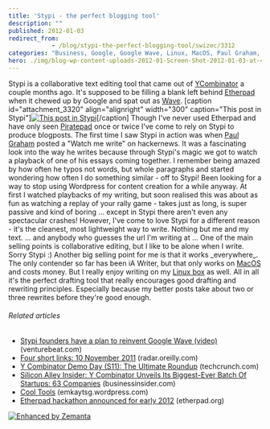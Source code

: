 ```yaml
---
title: 'Stypi - the perfect blogging tool'
description: ""
published: 2012-01-03
redirect_from: 
            - /blog/stypi-the-perfect-blogging-tool/swizec/3312
categories: "Business, Google, Google Wave, Linux, MacOS, Paul Graham, Startups, Stypi, Y Combinator"
hero: ./img/blog-wp-content-uploads-2012-01-Screen-Shot-2012-01-03-at-4.25.36-PM-300x214.png
---
```

Stypi is a collaborative text editing tool that came out of [YCombinator](http://www.ycombinator.com "Y Combinator") a couple months ago. It&#x27;s supposed to be filling a blank left behind [Etherpad](http://etherpad.com/ "Etherpad test") when it chewed up by Google and spat out as [Wave](http://wave.google.com/ "Google Wave"). \[caption id=&quot;attachment_3320&quot; align=&quot;alignright&quot; width=&quot;300&quot; caption=&quot;This post in Stypi&quot;][![This post in Stypi](./img/blog-wp-content-uploads-2012-01-Screen-Shot-2012-01-03-at-4.25.36-PM-300x214.png "This post in Stypi")](http://swizec.com/blog/wp-content/uploads/2012/01/Screen-Shot-2012-01-03-at-4.25.36-PM.png)\[/caption] Though I&#x27;ve never used Etherpad and have only seen [Piratepad](http://piratepad.net/ "PiratePad") once or twice I&#x27;ve come to rely on Stypi to produce blogposts. The first time I saw Stypi in action was when [Paul Graham](http://paulgraham.com "Paul Graham (computer programmer)") posted a &quot;Watch me write&quot; on hackernews. It was a fascinating look into the way he writes because through Stypi&#x27;s magic we got to watch a playback of one of his essays coming together. I remember being amazed by how often he typos not words, but whole paragraphs and started wondering how often I do something similar - off to Stypi! Been looking for a way to stop using Wordpress for content creation for a while anyway. At first I watched playbacks of my writing, but soon realised this was about as fun as watching a replay of your rally game - takes just as long, is super passive and kind of boring ... except in Stypi there aren&#x27;t even any spectacular crashes! However, I&#x27;ve come to love Stypi for a different reason - it&#x27;s the cleanest, most lightweight way to write. Nothing but me and my text. ... and anybody who guesses the url I&#x27;m writing at ... One of the main selling points is collaborative editing, but I like to be alone when I write. Sorry Stypi :) Another big selling point for me is that it works \_everywhere\_. The only contender so far has been iA Writer, but that only works on [MacOS](http://www.apple.com/macosx/ "Mac OS") and costs money. But I really enjoy writing on my [Linux box](http://www.kernel.org/ "Linux") as well. All in all it&#x27;s the perfect drafting tool that really encourages good drafting and rewriting principles. Especially because my better posts take about two or three rewrites before they&#x27;re good enough.

###### Related articles

- [Stypi founders have a plan to reinvent Google Wave (video)](http://venturebeat.com/2011/09/26/stypi/) (venturebeat.com)
- [Four short links: 10 November 2011](http://radar.oreilly.com/2011/11/four-short-links-10-november-2-2.html) (radar.oreilly.com)
- [Y Combinator Demo Day (S11): The Ultimate Roundup](http://techcrunch.com/2011/08/23/y-combinator-demo-day-the-ultimate-roundup/) (techcrunch.com)
- [Silicon Alley Insider: Y Combinator Unveils Its Biggest-Ever Batch Of Startups: 63 Companies](http://www.businessinsider.com/y-combinator-unveils-its-biggest-ever-batch-of-startups-63-companies-2011-8) (businessinsider.com)
- [Cool Tools](http://emkaytsg.wordpress.com/2011/10/30/cool-tools/) (emkaytsg.wordpress.com)
- [Etherpad hackathon announced for early 2012](http://etherpad.org/2011/12/06/etherpad-international-hackathon-2012/) (etherpad.org)

[![Enhanced by Zemanta](http://img.zemanta.com/zemified_e.png?x-id=b930305a-c73b-4500-9936-c43925223b20)](http://www.zemanta.com/ "Enhanced by Zemanta")
